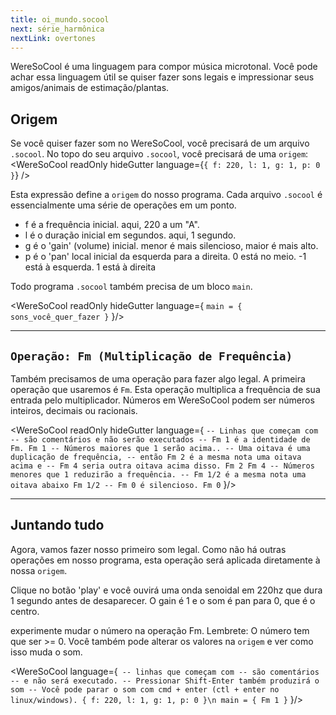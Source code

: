 ```yaml
---
title: oi_mundo.socool
next: série_harmônica
nextLink: overtones
---
```



WereSoCool é uma linguagem para compor música microtonal. Você pode achar essa linguagem útil se quiser fazer sons legais e impressionar seus amigos/animais de estimação/plantas.


## Origem

Se você quiser fazer som no WereSoCool, você precisará de um arquivo `.socool`. No topo do seu arquivo `.socool`, você precisará de uma `origem`:
<WereSoCool
  readOnly
  hideGutter
  language={`{ f: 220, l: 1, g: 1, p: 0 }`}
/>

Esta expressão define a `origem` do nosso programa. Cada arquivo `.socool` é essencialmente uma série de operações em um ponto.

- f é a frequência inicial. aqui, 220 a um "A".
- l é o duração inicial em segundos. aqui, 1 segundo.
- g é o 'gain' (volume) inicial. menor é mais silencioso, maior é mais alto.
- p é o 'pan' local inicial da esquerda para a direita. 0 está no meio. -1 está à esquerda. 1 está à direita

Todo programa `.socool` também precisa de um bloco `main`.

<WereSoCool
  readOnly
  hideGutter
  language={
`main = {
  sons_você_quer_fazer
}`
}/>

---

## `Operação: Fm (Multiplicação de Frequência)`
Também precisamos de uma operação para fazer algo legal. A primeira operação que usaremos é `Fm`. Esta operação multiplica a frequência de sua entrada pelo multiplicador. Números em WereSoCool podem ser números inteiros, decimais ou racionais.

<WereSoCool
  readOnly
  hideGutter
  language={
`-- Linhas que começam com -- são comentários e não serão executados
-- Fm 1 é a identidade de Fm.
Fm 1
-- Números maiores que 1 serão acima..
-- Uma oitava é uma duplicação de frequência,
-- então Fm 2 é a mesma nota uma oitava acima e
-- Fm 4 seria outra oitava acima disso.
Fm 2
Fm 4
-- Números menores que 1 reduzirão a frequência.
-- Fm 1/2 é a mesma nota uma oitava abaixo
Fm 1/2
-- Fm 0 é silencioso.
Fm 0`
}/>

---

## Juntando tudo

Agora, vamos fazer nosso primeiro som legal. Como não há outras operações em nosso programa, esta operação será aplicada diretamente à nossa `origem`.

Clique no botão 'play' e você ouvirá uma onda senoidal em 220hz que dura 1 segundo antes de desaparecer. O gain é 1 e o som é pan para 0, que é o centro.

experimente mudar o número na operação Fm. Lembrete: O número tem que ser >= 0. Você também pode alterar os valores na `origem` e ver como isso muda o som.

<WereSoCool language={`
-- linhas que começam com -- são comentários
-- e não será executado.
-- Pressionar Shift-Enter também produzirá o som
-- Você pode parar o som com cmd + enter (ctl + enter no linux/windows).
{ f: 220, l: 1, g: 1, p: 0 }\n
main = {
  Fm 1
}`
}/>


